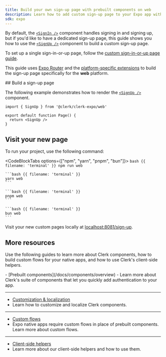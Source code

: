 ```yaml
---
title: Build your own sign-up page with prebuilt components on web
description: Learn how to add custom sign-up page to your Expo app with Clerk's prebuilt components.
sdk: expo
---
```


By default, the [`<SignIn />`](/docs/references/expo/web-support/custom-sign-in-or-up-page) component handles signing in and signing up, but if you'd like to have a dedicated sign-up page, this guide shows you how to use the [`<SignUp />`](/docs/components/authentication/sign-up) component to build a custom sign-up page.

To set up a single sign-in-or-up page, follow the [custom sign-in-or-up page guide](/docs/references/expo/web-support/custom-sign-in-or-up-page).

This guide uses [Expo Router](https://docs.expo.dev/router/introduction/) and the [platform-specific extensions](https://docs.expo.dev/router/create-pages/#platform-specific-extensions) to build the sign-up page specifically for the **web** platform.

<Steps>
  ## Build a sign-up page

  The following example demonstrates how to render the [`<SignUp />`](/docs/components/authentication/sign-up) component.

  ```tsx {{ filename: '/app/sign-up.web.tsx' }}
  import { SignUp } from '@clerk/clerk-expo/web'

  export default function Page() {
    return <SignUp />
  }
  ```

  ## Visit your new page

  To run your project, use the following command:

  <CodeBlockTabs options={["npm", "yarn", "pnpm", "bun"]}>
    ```bash {{ filename: 'terminal' }}
    npm run web
    ```

    ```bash {{ filename: 'terminal' }}
    yarn web
    ```

    ```bash {{ filename: 'terminal' }}
    pnpm web
    ```

    ```bash {{ filename: 'terminal' }}
    bun web
    ```
  </CodeBlockTabs>

  Visit your new custom pages locally at [localhost:8081/sign-up](http://localhost:8081/sign-up).
</Steps>

## More resources

Use the following guides to learn more about Clerk components, how to build custom flows for your native apps, and how to use Clerk's client-side helpers.

<Cards>
  - [Prebuilt components](/docs/components/overview)
  - Learn more about Clerk's suite of components that let you quickly add authentication to your app.

  ---

  - [Customization & localization](/docs/guides/customizing-clerk/appearance-prop/overview)
  - Learn how to customize and localize Clerk components.

  ---

  - [Custom flows](/docs/custom-flows/overview)
  - Expo native apps require custom flows in place of prebuilt components. Learn more about custom flows.

  ---

  - [Client-side helpers](/docs/hooks/use-user)
  - Learn more about our client-side helpers and how to use them.
</Cards>
